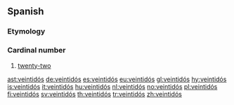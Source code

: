 ==Spanish==

===Etymology===
{{compound|veinte|dos|lang=es}}

===Cardinal number===
{{head|es|cardinal number}}

# [[twenty-two]]

[[ast:veintidós]]
[[de:veintidós]]
[[es:veintidós]]
[[eu:veintidós]]
[[gl:veintidós]]
[[hy:veintidós]]
[[is:veintidós]]
[[it:veintidós]]
[[hu:veintidós]]
[[nl:veintidós]]
[[no:veintidós]]
[[pl:veintidós]]
[[fi:veintidós]]
[[sv:veintidós]]
[[th:veintidós]]
[[tr:veintidós]]
[[zh:veintidós]]